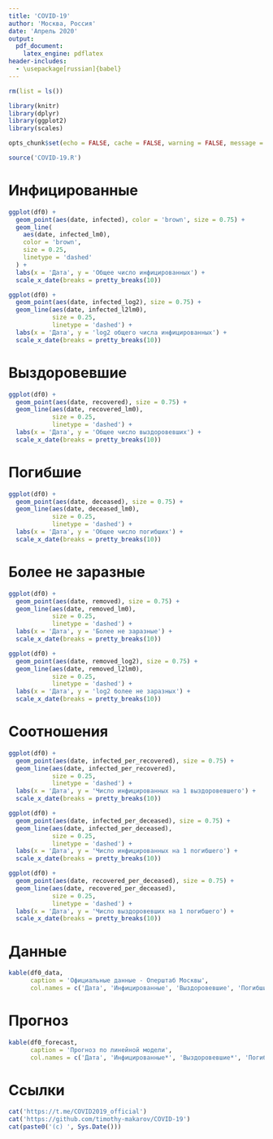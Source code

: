```yaml
---
title: 'COVID-19'
author: 'Москва, Россия'
date: 'Апрель 2020'
output:
  pdf_document:
    latex_engine: pdflatex
header-includes:
  - \usepackage[russian]{babel}
---
```


```r
rm(list = ls())

library(knitr)
library(dplyr)
library(ggplot2)
library(scales)

opts_chunk$set(echo = FALSE, cache = FALSE, warning = FALSE, message = FALSE)

source('COVID-19.R')
```

# Инфицированные

```r
ggplot(df0) +
  geom_point(aes(date, infected), color = 'brown', size = 0.75) +
  geom_line(
    aes(date, infected_lm0),
    color = 'brown',
    size = 0.25,
    linetype = 'dashed'
  ) +
  labs(x = 'Дата', y = 'Общее число инфицированных') +
  scale_x_date(breaks = pretty_breaks(10))
```

```r
ggplot(df0) +
  geom_point(aes(date, infected_log2), size = 0.75) +
  geom_line(aes(date, infected_l2lm0),
            size = 0.25,
            linetype = 'dashed') +
  labs(x = 'Дата', y = 'log2 общего числа инфицированных') +
  scale_x_date(breaks = pretty_breaks(10))
```

# Выздоровевшие

```r
ggplot(df0) +
  geom_point(aes(date, recovered), size = 0.75) +
  geom_line(aes(date, recovered_lm0),
            size = 0.25,
            linetype = 'dashed') +
  labs(x = 'Дата', y = 'Общее число выздоровевших') +
  scale_x_date(breaks = pretty_breaks(10))
```

# Погибшие

```r
ggplot(df0) +
  geom_point(aes(date, deceased), size = 0.75) +
  geom_line(aes(date, deceased_lm0),
            size = 0.25,
            linetype = 'dashed') +
  labs(x = 'Дата', y = 'Общее число погибших') +
  scale_x_date(breaks = pretty_breaks(10))
```

# Более не заразные

```r
ggplot(df0) +
  geom_point(aes(date, removed), size = 0.75) +
  geom_line(aes(date, removed_lm0),
            size = 0.25,
            linetype = 'dashed') +
  labs(x = 'Дата', y = 'Более не заразные') +
  scale_x_date(breaks = pretty_breaks(10))
```

```r
ggplot(df0) +
  geom_point(aes(date, removed_log2), size = 0.75) +
  geom_line(aes(date, removed_l2lm0),
            size = 0.25,
            linetype = 'dashed') +
  labs(x = 'Дата', y = 'log2 более не заразных') +
  scale_x_date(breaks = pretty_breaks(10))
```

# Соотношения

```r
ggplot(df0) +
  geom_point(aes(date, infected_per_recovered), size = 0.75) +
  geom_line(aes(date, infected_per_recovered),
            size = 0.25,
            linetype = 'dashed') +
  labs(x = 'Дата', y = 'Число инфицированных на 1 выздоровевшего') +
  scale_x_date(breaks = pretty_breaks(10))
```

```r
ggplot(df0) +
  geom_point(aes(date, infected_per_deceased), size = 0.75) +
  geom_line(aes(date, infected_per_deceased),
            size = 0.25,
            linetype = 'dashed') +
  labs(x = 'Дата', y = 'Число инфицированных на 1 погибшего') +
  scale_x_date(breaks = pretty_breaks(10))
```

```r
ggplot(df0) +
  geom_point(aes(date, recovered_per_deceased), size = 0.75) +
  geom_line(aes(date, recovered_per_deceased),
            size = 0.25,
            linetype = 'dashed') +
  labs(x = 'Дата', y = 'Число выздоровевших на 1 погибшего') +
  scale_x_date(breaks = pretty_breaks(10))
```

# Данные

```r
kable(df0_data, 
      caption = 'Официальные данные - Оперштаб Москвы',
      col.names = c('Дата', 'Инфицированные', 'Выздоровевшие', 'Погибшие'))
```

# Прогноз

```r
kable(df0_forecast, 
      caption = 'Прогноз по линейной модели',
      col.names = c('Дата', 'Инфицированные*', 'Выздоровевшие*', 'Погибшие*'))
```

# Ссылки

```r
cat('https://t.me/COVID2019_official')
cat('https://github.com/timothy-makarov/COVID-19')
cat(paste0('(c) ', Sys.Date()))
```

